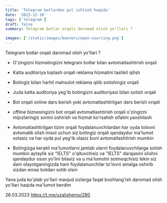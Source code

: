 ```yaml
---
title: 'Telegram botlardan pul ishlash haqida'
date: '2023-12-10'
tags: ['telegram']
draft: false
summary: Telegram botlar orqali daromad olish yo'llari ?

images: ['/static/images/banners/open-sourcing.png']
---
```


Telegram botlar orqali daromad olish yo'llari ?

- O'zingizni hizmatingizni telegram botlar bilan avtomatlashtirish orqali 

- Katta auditoriya toplash orqali reklama hizmatini tashkil qilish

- Botingiz bilan harhil mahsulot reklama qilib sotishingiz orqali 

- Juda katta auditoriya yeg'ib botingizni auditoriyasi bilan sotish orqali

- Bot orqali online dars berish yoki avtomatlashtirilgan dars berish orqali

- offline biznesingizni bot orqali avtomatlashtirish orqali o'zingizni mijozlaringiz sonini oshirish va hizmat ko'rsatish sifatini yaxshilash

- Avtomatlashtirilgan tizim orqali foydalanuvchilardan har oyda tolovni avtomatik olish misol uchun siz botingiz orqali qandaydur ma'lumot sotasiz va har oyda pul yeg'ib olasiz buni avtomatlashtirish mumkin
        
- Botingizga kerakli ma'lumotlarni jamlab ularni foydalanuvchilarga sotish mumkin aytaylik siz "IELTS" o'qituvchisiz va "IELTS" darajasini olishni qandaydur oson yo'lini bilasiz va u ma'lumotni sotmoqchisiz lekin siz dam olayotganingizda ham foydalanuvchilar to'lovni amalga oshirib sizdan emas botdan sotib olsin

Yana juda ko'plab yo'llari mavjud sizlarga faqat boshlang'ish daromad olish yo'llari haqida ma'lumot berdim

26.03.2023 https://t.me/uzalisherov/280
